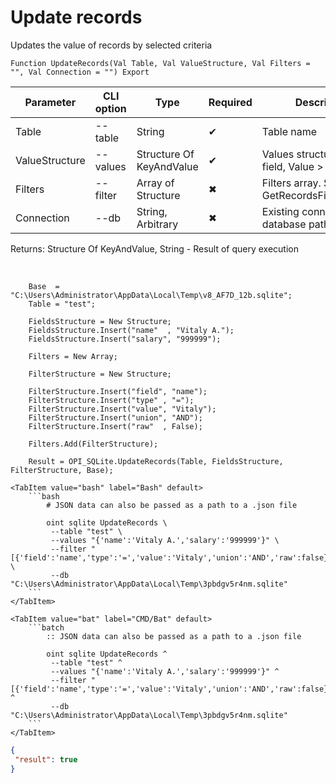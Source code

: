 ﻿---
sidebar_position: 5
---


# Update records
 Updates the value of records by selected criteria



`Function UpdateRecords(Val Table, Val ValueStructure, Val Filters = "", Val Connection = "") Export`

  | Parameter | CLI option | Type | Required | Description |
  |-|-|-|-|-|
  | Table | --table | String | &#x2714; | Table name |
  | ValueStructure | --values | Structure Of KeyAndValue | &#x2714; | Values structure: Key > field, Value > field value |
  | Filters | --filter | Array of Structure | &#x2716; | Filters array. See GetRecordsFilterStrucutre |
  | Connection | --db | String, Arbitrary | &#x2716; | Existing connection or database path |

  
  Returns:  Structure Of KeyAndValue, String - Result of query execution

<br/>




```bsl title="1C:Enterprise/OneScript code example"
    Base  = "C:\Users\Administrator\AppData\Local\Temp\v8_AF7D_12b.sqlite";
    Table = "test";

    FieldsStructure = New Structure;
    FieldsStructure.Insert("name"  , "Vitaly A.");
    FieldsStructure.Insert("salary", "999999");

    Filters = New Array;

    FilterStructure = New Structure;

    FilterStructure.Insert("field", "name");
    FilterStructure.Insert("type" , "=");
    FilterStructure.Insert("value", "Vitaly");
    FilterStructure.Insert("union", "AND");
    FilterStructure.Insert("raw"  , False);

    Filters.Add(FilterStructure);

    Result = OPI_SQLite.UpdateRecords(Table, FieldsStructure, FilterStructure, Base);
```
 

 <Tabs>
  
    <TabItem value="bash" label="Bash" default>
        ```bash
            # JSON data can also be passed as a path to a .json file
            
            oint sqlite UpdateRecords \
             --table "test" \
             --values "{'name':'Vitaly A.','salary':'999999'}" \
             --filter "[{'field':'name','type':'=','value':'Vitaly','union':'AND','raw':false}]" \
             --db "C:\Users\Administrator\AppData\Local\Temp\3pbdgv5r4nm.sqlite"
        ```
    </TabItem>
  
    <TabItem value="bat" label="CMD/Bat" default>
        ```batch
            :: JSON data can also be passed as a path to a .json file
            
            oint sqlite UpdateRecords ^
             --table "test" ^
             --values "{'name':'Vitaly A.','salary':'999999'}" ^
             --filter "[{'field':'name','type':'=','value':'Vitaly','union':'AND','raw':false}]" ^
             --db "C:\Users\Administrator\AppData\Local\Temp\3pbdgv5r4nm.sqlite"
        ```
    </TabItem>
</Tabs>


```json title="Result"
{
 "result": true
}
```
